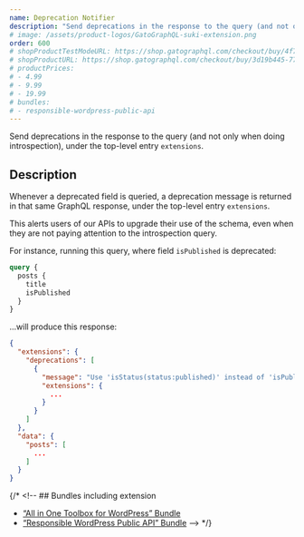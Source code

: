 ```yaml
---
name: Deprecation Notifier
description: "Send deprecations in the response to the query (and not only when doing introspection)."
# image: /assets/product-logos/GatoGraphQL-suki-extension.png
order: 600
# shopProductTestModeURL: https://shop.gatographql.com/checkout/buy/4f79d7ce-583b-46b6-93f4-893a8f500754
# shopProductURL: https://shop.gatographql.com/checkout/buy/3d19b445-776b-4478-a4ce-c0f79073924b
# productPrices:
# - 4.99
# - 9.99
# - 19.99
# bundles:
# - responsible-wordpress-public-api
---
```


Send deprecations in the response to the query (and not only when doing introspection), under the top-level entry `extensions`.

## Description

Whenever a deprecated field is queried, a deprecation message is returned in that same GraphQL response, under the top-level entry `extensions`.

This alerts users of our APIs to upgrade their use of the schema, even when they are not paying attention to the introspection query.

For instance, running this query, where field `isPublished` is deprecated:

```graphql
query {
  posts {
    title
    isPublished
  }
}
```

...will produce this response:

```json
{
  "extensions": {
    "deprecations": [
      {
        "message": "Use 'isStatus(status:published)' instead of 'isPublished'",
        "extensions": {
          ...
        }
      }
    ]
  },
  "data": {
    "posts": [
      ...
    ]
  }
}
```

{/* <!-- ## Bundles including extension

- [“All in One Toolbox for WordPress” Bundle](/bundles/all-in-one-toolbox-for-wordpress)
- [“Responsible WordPress Public API” Bundle](/bundles/responsible-wordpress-public-api) --> */}
